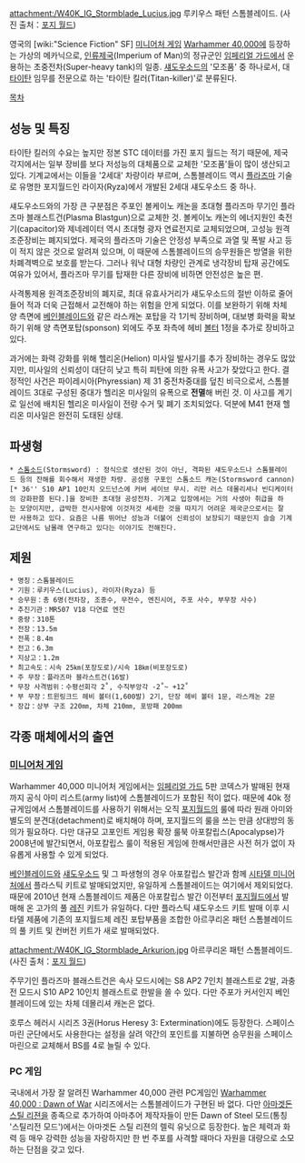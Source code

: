 {{{+1 '''Stormblade'''}}}

attachment:/W40K_IG_Stormblade_Lucius.jpg
루키우스 패턴 스톰블레이드.
(사진 출처：[http://www.forgeworld.co.uk 포지 월드])

영국의 [wiki:"Science Fiction" SF] [[미니어처 게임]] [[Warhammer 40,000]]에 등장하는 가상의 메카닉으로, [[인류제국]](Imperium of Man)의 정규군인 [[임페리얼 가드]]에서 운용하는 초중전차(Super-heavy tank)의 일종. [[섀도우소드]]의 '모조품' 중 하나로서, 대[[타이탄]] 임무를 전문으로 하는 '타이탄 킬러(Titan-killer)'로 분류된다.

[[목차]]

== 성능 및 특징 ==
타이탄 킬러의 수요는 높지만 정본 STC 데이터를 가진 포지 월드는 적기 때문에, 제국 각지에서는 일부 장비를 보다 저성능의 대체품으로 교체한 '모조품'들이 많이 생산되고 있다. 기계교에서는 이들을 '2세대' 차량이라 부르며, 스톰블레이드 역시 [[플라즈마]] 기술로 유명한 포지월드인 라이자(Ryza)에서 개발된 2세대 섀도우소드 중 하나.

섀도우소드와의 가장 큰 구분점은 주포인 볼케이노 캐논을 초대형 플라즈마 무기인 플라즈마 블래스트건(Plasma Blastgun)으로 교체한 것. 볼케이노 캐논의 에너지원인 축전기(capacitor)와 제네레이터 역시 초대형 광자 연료전지로 교체되었으며, 고성능 원격 조준장비는 폐지되었다. 제국의 플라즈마 기술은 안정성 부족으로 과열 및 폭발 사고 등이 적지 않은 것으로 알려져 있으며, 이 때문에 스톰블레이드의 승무원들은 방열을 위한 차폐격벽으로 보호를 받는다. 그러나 워낙 대형 차량인 관계로 냉각장비 탑재 공간에도 여유가 있어서, 플라즈마 무기를 탑재한 다른 장비에 비하면 안전성은 높은 편.

사격통제용 원격조준장비의 폐지로, 최대 유효사거리가 섀도우소드의 절반 이하로 줄어들어 적과 더욱 근접해서 교전해야 하는 위험을 안게 되었다. 이를 보완하기 위해 차체 양 측면에 [[베인블레이드]]와 같은 라스캐논 포탑을 각 1기씩 장비하며, 대보병 화력을 확보하기 위해 양 측면포탑(sponson) 외에도 주포 좌측에 헤비 [[볼터]] 1정을 추가로 장비하고 있다.

과거에는 화력 강화를 위해 헬리온(Helion) 미사일 발사기를 추가 장비하는 경우도 많았지만, 미사일의 신뢰성이 대단히 낮고 특히 피탄에 의한 유폭 사고가 잦았다고 한다. 결정적인 사건은 파이레시아(Phyressian) 제 31 중전차중대를 덮친 비극으로서, 스톰블레이드 3대로 구성된 중대가 헬리온 미사일의 유폭으로 '''전멸'''해 버린 것. 이 사고를 계기로 일선에 배치된 헬리온 미사일이 전량 수거 및 폐기 조치되었다. 덕분에 M41 현재 헬리온 미사일은 완전히 도태된 상태.

== 파생형 ==
 * [https://www.youtube.com/watch?v=laKWdzM9Bks#t=7m10s 스톰소드](Stormsword) : 정식으로 생산된 것이 아닌, 격파된 섀도우소드나 스톰블레이드 등의 잔해를 회수해서 재생한 차량. 공성용 구포인 스톰소드 캐논(Stormsword cannon)[* 36'' S10 AP1 10인치 오드넌스에 커버 세이브 무시. 리만 러스 데몰리셔나 빈디케이터의 강화판쯤 된다.]을 장비한 초대형 공성전차. 기계교 입장에서는 거의 사생아 취급을 하는 모양이지만, 급박한 전시사항에 이것저것 세세한 것을 따지기 어려운 제국군으로서는 잘만 사용하고 있다. 요즘은 나름 뛰어난 성능과 더불어 신뢰성이 보장되기 때문인지 슬슬 기계교단에서도 남몰래 연구하고 있다는 이야기도 전해진다.

== 제원 ==
 * 명칭：스톰블레이드
 * 기원：루키우스(Lucius), 라이자(Ryza) 등
 * 승무원：총 6명(전차장, 조종수, 무전수, 엔진시어, 주포 사수, 부무장 사수)
 * 추진기관：MR507 V18 다연료 엔진
 * 중량：310톤
 * 전장：13.5m
 * 전폭：8.4m
 * 전고：6.3m
 * 지상고：1.2m
 * 최고속도：시속 25㎞(포장도로)/시속 18㎞(비포장도로)
 * 주 무장：플라즈마 블라스트건(16발)
 * 무장 사격범위：수평선회각 2˚, 수직부앙각 -2˚~ +12˚
 * 부 무장：트윈링크드 헤비 볼터(1,600발) 2기, 단장 헤비 볼터 1문, 라스캐논 2문
 * 장갑：상부 구조 220㎜, 차체 210㎜, 포방패 200㎜

== 각종 매체에서의 출연 ==
=== [[미니어처 게임]] ===
Warhammer 40,000 미니어처 게임에서는 [[임페리얼 가드]] 5판 코덱스가 발매된 현재까지 공식 아미 리스트(army list)에 스톰블레이드가 포함된 적이 없다. 때문에 40k 정규게임에서 스톰블레이드를 사용하기 위해서는 오직 [[포지월드]]의 룰에 따라 원래 아미와 별도의 분견대(detachment)로 배치해야 하며, 포지월드의 룰을 쓰는 만큼 상대방의 동의가 필요하다. 다만 대규모 고포인트 게임용 확장 룰북 아포칼립스(Apocalypse)가 2008년에 발간되면서, 아포칼립스 룰이 적용된 게임에 한해서만큼은 사전 허가 없이 자유롭게 사용할 수 있게 되었다.

[[베인블레이드]]와 [[섀도우소드]] 및 그 파생형의 경우 아포칼립스 발간과 함께 [[시타델 미니어처]]에서 플라스틱 키트로 발매되었지만, 유일하게 스톰블레이드는 여기에서 제외되었다. 때문에 2010년 현재 스톰블레이드 제품은 아포칼립스 발간 이전부터 [[포지월드]]에서 발매해 온 고가의 풀 [[레진]] 키트가 유일하다. 다만 플라스틱 섀도우소드 키트 발매 이후 시타델 제품에 기존의 포지월드제 레진 포탑부품을 조합한 아르쿠리온 패턴 스톰블레이드의 풀 키트 및 컨버전 키트가 새로 발매되었다.

attachment:/W40K_IG_Stormblade_Arkurion.jpg
아르쿠리온 패턴 스톰블레이드.
(사진 출처：[http://www.forgeworld.co.uk 포지 월드])

주무기인 플라즈마 블래스트건은 속사 모드시에는 S8 AP2 7인치 블래스트로 2발, 과충전 모드시 S10 AP2 10인치 블래스트로 한발을 쏠 수 있다. 다만 주포가 커서인지 베인블레이드에 있는 차체 데몰리셔 캐논은 없다.

호루스 헤러시 시리즈 3권(Horus Heresy 3: Extermination)에도 등장한다. 스페이스 마린 군단에서도 사용한다는 설정을 살려 약간의 포인트를 지불하면 승무원을 스페이스 마린으로 교체해서 BS를 4로 늘릴 수 있다.

=== PC 게임 ===
국내에서 가장 잘 알려진 Warhammer 40,000 관련 PC게임인 [[Warhammer 40,000 : Dawn of War]] 시리즈에서는 스톰블레이드가 구현된 바 없다. 다만 [[아마겟돈 스틸 리젼]]을 종족으로 추가하여 아마추어 제작자들이 만든 Dawn of Steel 모드(통칭 '스틸리전 모드')에서는 아마겟돈 스틸 리젼의 렐릭 유닛으로 등장한다. 높은 체력과 화력 등 매우 강력한 성능을 자랑하지만 한 번 주포를 사격할 때마다 자원을 대량으로 소모하는 단점을 갖고 있다.
